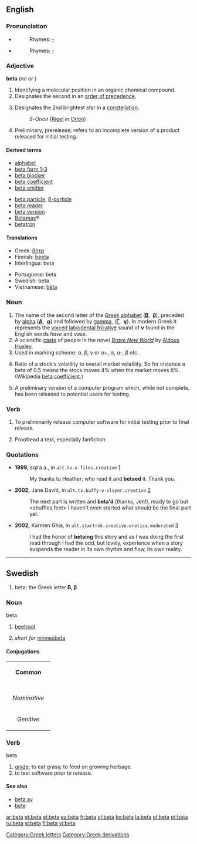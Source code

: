 {{see|béta|bêta|bēta|bḗta}}{{letter disp2| alpha | [[image:Greek_uc_beta.png|36px]] [[image:Greek_lc_beta.png|27px]] | gamma | βήτα | Β | β }}
==English==

===Pronunciation===
*{{IPA|/ˈbiːtə/}} {{italbrac|mainly Commonwealth}}
*:Rhymes: [[Rhymes:English:-iːtə|-{{IPAchar|iːtə}}]]
*{{IPA|/ˈbeɪtə/}} {{italbrac|mainly US}}
*:Rhymes: [[Rhymes:English:-eɪtə|-{{IPAchar|eɪtə}}]]

===Adjective===
'''beta'''  (''no'' {{compar}} ''or'' {{superl}})

# Identifying a molecular position in an organic chemical compound.
# Designates the second in an [[order of precedence]].
# {{star}} Designates the 2nd brightest star in a [[constellation]].
#: ''ß-Orion''  ([[Rigel]] in [[Orion]])
# Preliminary, prerelease; refers to an incomplete version of a product released for initial testing.

====Derived terms====
{{top}}
*[[alphabet]]
*[[beta form 1-3]]
*[[beta blocker]]
*[[beta coefficient]]
*[[beta emitter]]
{{mid}}
*[[beta particle]], [[β-particle]]
*[[beta reader]]
*[[beta version]]
*[[Betamax]]®
*[[betatron]]
{{bottom}}

====Translations====
{{top}}
*Greek: [[βήτα]] {{n}}
*Finnish: [[beeta]]
*Interlingua: beta
{{mid}}
*Portuguese: beta {{m}}
*Swedish: beta
*Vietnamese: [[bêta]]
{{bottom}}

===Noun===
{{en-noun}}

# The name of the second letter of the [[Greek]] [[alphabet]] ('''[[Β]]''', &nbsp;'''[[β]]'''), preceded by [[alpha]] ('''[[Α]]''', &nbsp;'''[[α]]''') and followed by [[gamma]], ('''[[Γ]]''', &nbsp;'''[[γ]]'''). In modern Greek it represents the [[w:Voiced labiodental fricative|voiced labiodental fricative]] sound of '''v''' found in the English words ''have'' and ''vase''.
# A scientific [[caste]] of people in the novel ''[[w:Brave New World|Brave New World]]'' by [[w:Aldous Huxley|Aldous Huxley]].
# Used in marking scheme: α, β, γ or α+, α, α-, β etc.
# {{finance}} Ratio of a stock's volatility to overall market volatility.  So for instance a beta of 0.5 means the stock moves 4% when the market moves 8%.  (Wikipedia [[w:beta coefficient|beta coefficient]].)
# A preliminary version of a computer program which, while not complete, has been released to potential users for testing.

===Verb===
{{en-verb}}

# To preliminarily release computer software for initial testing prior to final release.
# {{italbrac|perhaps chiefly Internet}} Proofread a text, especially fanfiction.

===Quotations===
{{timeline|
1900s=1999|
2000s=2002}}
* '''1999,''' sqira a., in <tt>alt.tv.x-files.creative</tt> [http://groups.google.com/group/alt.tv.x-files.creative/msg/29d32d27e61755f2?dmode=source]
*: My thanks to Heather; who read it and '''betaed''' it. Thank you.
* '''2002,''' Jane Davitt, in <tt>alt.tv.buffy-v-slayer.creative</tt> [http://groups.google.com/group/alt.tv.buffy-v-slayer.creative/msg/9301606b391212c0?dmode=source]
*: The next part is written and '''beta'd''' (thanks, Jen!), ready to go but &lt;shuffles feet> I haven't even started what should be the final part yet.
* '''2002,''' Karmen Ghia, in <tt>alt.startrek.creative.erotica.moderated</tt> [http://groups.google.com/group/alt.startrek.creative.erotica.moderated/msg/8405f53e8acbb0c1?dmode=source]
*: I had the honor of '''betaing''' this story and as I was doing the first read through I had the odd, but lovely, experience when a story suspends the reader in its own rhythm and flow, its own reality.

----

{{rfc|strange formatting}}
==Swedish==
#beta; the Greek letter '''Β, β'''
===Noun===
;beta
#[[beetroot]]
#{{italbrac|slang}} ''short for'' [[minnesbeta]]
====Conjugations====
{| border=1 cellspacing=0 
| bgcolor=#FFFFF0 colspan=5 align=center | '''Common''' 
|- 
|- bgcolor=#FFFFF0 align=center 
! rowspan=2 | 
| colspan=2 width=105 | ''Singular'' 
| colspan=2 | ''Plural'' 
|- bgcolor=#FFFFF0 align=center 
| width=105 | ''Indefinite'' 
| width=105 | ''Definite'' 
| width=105 | ''Indefinite'' 
|  width=105 | ''Definite'' 
|- align=center 
| width=105 bgcolor=#FFFFF0 | ''Nominative'' 
| [[beta]] 
| [[betan]] 
| [[betor]] 
| [[betorna]] 
|- align=center 
| width=105 bgcolor=#FFFFF0 | ''Genitive'' 
| [[betas]] 
| [[betans]] 
| [[betors]] 
| [[betornas]]
|} 
===Verb===
;beta
# [[graze]]; to eat grass; to feed on growing herbage.
# to test software prior to release.

====See also====
*[[beta av]]
*[[bete]]

[[Category:Greek letters]]
[[Category:Greek derivations]]

[[ar:beta]]
[[et:beta]]
[[el:beta]]
[[es:beta]]
[[fr:beta]]
[[gl:beta]]
[[ko:beta]]
[[la:beta]]
[[pl:beta]]
[[pt:beta]]
[[ru:beta]]
[[sl:beta]]
[[fi:beta]]
[[vi:beta]]